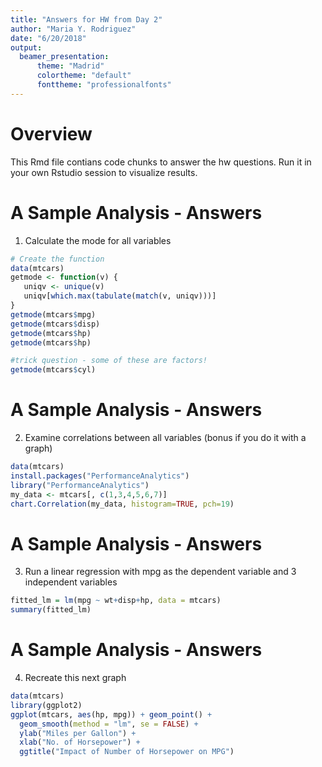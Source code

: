 ```yaml
---
title: "Answers for HW from Day 2"
author: "Maria Y. Rodriguez"
date: "6/20/2018"
output: 
  beamer_presentation:
      theme: "Madrid"
      colortheme: "default"
      fonttheme: "professionalfonts"
---
```

# Overview

This Rmd file contians code chunks to answer the hw questions. 
Run it in your own Rstudio session to visualize results. 

# A Sample Analysis - Answers 

1. Calculate the mode for all variables 

```r
# Create the function
data(mtcars)
getmode <- function(v) {
   uniqv <- unique(v)
   uniqv[which.max(tabulate(match(v, uniqv)))]
}
getmode(mtcars$mpg)
getmode(mtcars$disp)
getmode(mtcars$hp)
getmode(mtcars$hp)

#trick question - some of these are factors!
getmode(mtcars$cyl)
```
# A Sample Analysis - Answers 

2. Examine correlations between all variables (bonus if you do it with a graph)

```r
data(mtcars)
install.packages("PerformanceAnalytics")
library("PerformanceAnalytics")
my_data <- mtcars[, c(1,3,4,5,6,7)]
chart.Correlation(my_data, histogram=TRUE, pch=19)
```
# A Sample Analysis - Answers 

3. Run a linear regression with mpg as the dependent variable and 3 independent          variables 

```r
fitted_lm = lm(mpg ~ wt+disp+hp, data = mtcars)
summary(fitted_lm)
```
# A Sample Analysis - Answers 

4. Recreate this next graph 
```r
data(mtcars)
library(ggplot2)
ggplot(mtcars, aes(hp, mpg)) + geom_point() +
  geom_smooth(method = "lm", se = FALSE) +
  ylab("Miles per Gallon") +
  xlab("No. of Horsepower") +
  ggtitle("Impact of Number of Horsepower on MPG")
```